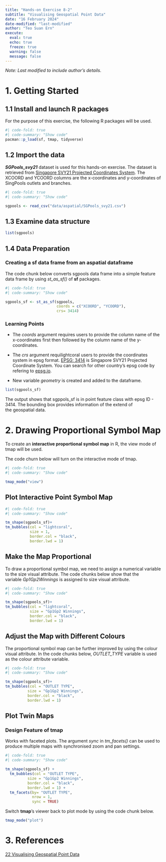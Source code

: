 ```yaml
---
title: "Hands-on Exercise 8-2"
subtitle: "Visualising Geospatial Point Data"
date: "16 February 2024"
date-modified: "last-modified"
author: "Teo Suan Ern"
execute: 
  eval: true
  echo: true
  freeze: true
  warning: false
  message: false
---
```


*Note: Last modified to include author’s details.*

# 1. Getting Started

## 1.1 Install and launch R packages

For the purpose of this exercise, the following R packages will be used.

```r
#| code-fold: true    
#| code-summary: "Show code" 
pacman::p_load(sf, tmap, tidyverse)
```

## 1.2 Import the data

***SGPools_svy21*** dataset is used for this hands-on exercise. The dataset is retrieved from [Singapore SVY21 Projected Coordinates System](https://www.sla.gov.sg/sirent/CoordinateSystems.aspx). The XCOORD and YCOORD columns are the x-coordinates and y-coordinates of SingPools outlets and branches.

```r
#| code-fold: true    
#| code-summary: "Show code" 

sgpools <- read_csv("data/aspatial/SGPools_svy21.csv")
```

## 1.3 Examine data structure

```r
list(sgpools)
```

## 1.4 Data Preparation

### Creating a sf data frame from an aspatial dataframe

The code chunk below converts sgpools data frame into a simple feature data frame by using *st_as_sf()* of **sf** packages.

```r
#| code-fold: true  
#| code-summary: "Show code"

sgpools_sf <- st_as_sf(sgpools, 
                       coords = c("XCOORD", "YCOORD"),
                       crs= 3414)
```

::: {.callout-note icon="false"}
### Learning Points

-   The *coords* argument requires users to provide the column name of the x-coordinates first then followed by the column name of the y-coordinates.

-   The *crs* argument requilightcoral users to provide the coordinates system in epsg format. [EPSG: 3414](https://epsg.io/3414) is Singapore SVY21 Projected Coordinate System. You can search for other country’s epsg code by refering to [epsg.io](https://epsg.io/).

-   New variable *geometry* is created and added to the dataframe.
:::

```r
list(sgpools_sf)
```

The output shows that sgppols_sf is in point feature class with epsg ID - 3414. The bounding box provides information of the extend of the geospatial data.

# 2. **Drawing Proportional Symbol Map**

To create an **interactive proportional symbol map** in R, the view mode of tmap will be used.

The code churn below will turn on the interactive mode of tmap.

```r
#| code-fold: true  
#| code-summary: "Show code"

tmap_mode("view")
```

## Plot Interactive Point Symbol Map

```r
#| code-fold: true
#| code-summary: "Show code"

tm_shape(sgpools_sf)+
tm_bubbles(col = "lightcoral",
           size = 1,
           border.col = "black",
           border.lwd = 1)
```

## Make the Map Proportional

To draw a proportional symbol map, we need to assign a numerical variable to the size visual attribute. The code chunks below show that the variable *Gp1Gp2Winnings* is assigned to size visual attribute.

```r
#| code-fold: true
#| code-summary: "Show code"

tm_shape(sgpools_sf)+
tm_bubbles(col = "lightcoral",
           size = "Gp1Gp2 Winnings",
           border.col = "black",
           border.lwd = 1)
```

## Adjust the Map with Different Colours

The proportional symbol map can be further improved by using the colour visual attribute. In the code chunks below, *OUTLET_TYPE* variable is used as the colour attribute variable.

```r
#| code-fold: true
#| code-summary: "Show code"

tm_shape(sgpools_sf)+
tm_bubbles(col = "OUTLET TYPE", 
          size = "Gp1Gp2 Winnings",
          border.col = "black",
          border.lwd = 1)
```

## Plot Twin Maps

::: {.callout-warning icon="false"}
### Design Feature of tmap

Works with faceted plots. The argument *sync* in *tm_facets()* can be used to produce multiple maps with synchronised zoom and pan settings.
:::

```r
#| code-fold: true
#| code-summary: "Show code"

tm_shape(sgpools_sf) +
  tm_bubbles(col = "OUTLET TYPE", 
          size = "Gp1Gp2 Winnings",
          border.col = "black",
          border.lwd = 1) +
  tm_facets(by= "OUTLET TYPE",
            nrow = 1,
            sync = TRUE)
```

Switch **tmap**’s viewer back to plot mode by using the code chunk below.

```r
tmap_mode("plot")
```

# 3. References

[22 Visualising Geospatial Point Data](https://r4va.netlify.app/chap22.html){target="_blank"}
